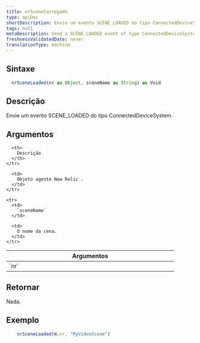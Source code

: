 ```yaml
---
title: nrSceneCarregado
type: apiDoc
shortDescription: Envie um evento SCENE_LOADED do tipo ConnectedDeviceSystem.
tags: null
metaDescription: Send a SCENE_LOADED event of type ConnectedDeviceSystem.
freshnessValidatedDate: never
translationType: machine
---
```


## Sintaxe

```js
  nrSceneLoaded(nr as Object, sceneName as String) as Void
```

## Descrição

Envie um evento SCENE\_LOADED do tipo ConnectedDeviceSystem.

## Argumentos

<table>
  <thead>
    <tr>
      <th width="25%">
        Argumentos
      </th>

      <th>
        Descrição
      </th>
    </tr>
  </thead>

  <tbody>
    <tr>
      <td>
        `nr`
      </td>

      <td>
        Objeto agente New Relic .
      </td>
    </tr>

    <tr>
      <td>
        `sceneName`
      </td>

      <td>
        O nome da cena.
      </td>
    </tr>
  </tbody>
</table>

## Retornar

Nada.

## Exemplo

```js
  	nrSceneLoaded(m.nr, "MyVideoScene")
```